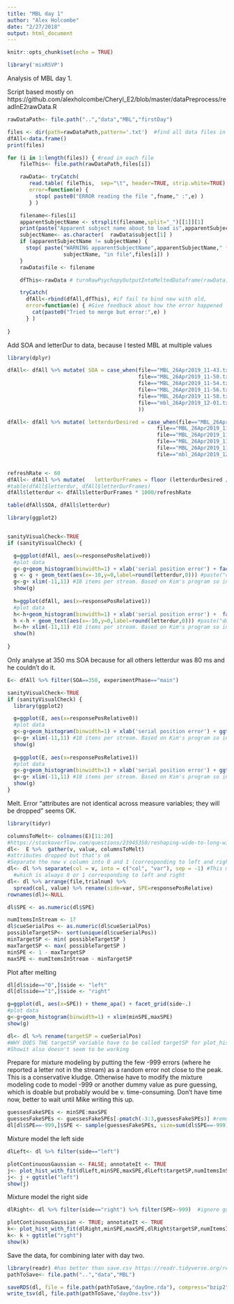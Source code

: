 ```yaml
---
title: "MBL day 1"
author: "Alex Holcombe"
date: "2/27/2018"
output: html_document
---
```


```r
knitr::opts_chunk$set(echo = TRUE)

library('mixRSVP')
```

Analysis of MBL day 1.

Script based mostly on https://github.com/alexholcombe/Cheryl_E2/blob/master/dataPreprocess/readInE2rawData.R

```r

rawDataPath<- file.path("..","data","MBL","firstDay")

files <- dir(path=rawDataPath,pattern='.txt')  #find all data files in this directory
dfAll<-data.frame()
print(files)
```


```r

for (i in 1:length(files)) { #read in each file
    fileThis<- file.path(rawDataPath,files[i])

    rawData<- tryCatch(
       read.table( fileThis,  sep="\t", header=TRUE, strip.white=TRUE),
       error=function(e) {
         stop( paste0("ERROR reading the file ",fname," :",e) )
       } )

    filename<-files[i]
    apparentSubjectName <- strsplit(filename,split="_")[[1]][1]
    print(paste("Apparent subject name about to load is",apparentSubjectName))
    subjectName<- as.character(  rawData$subject[1] )
    if (apparentSubjectName != subjectName) {
      stop( paste("WARNING apparentSubjectName",apparentSubjectName," from filename does not match subjectName in data structure",
                  subjectName, "in file",files[i]) )
    }
    rawData$file <- filename

    dfThis<-rawData # turnRawPsychopyOutputIntoMeltedDataframe(rawData)

    tryCatch(
      dfAll<-rbind(dfAll,dfThis), #if fail to bind new with old,
      error=function(e) { #Give feedback about how the error happened
        cat(paste0("Tried to merge but error:",e) )
      } )
      
}
```

Add SOA and letterDur to data, because I tested MBL at multiple values

```r
library(dplyr)

dfAll<- dfAll %>% mutate( SOA = case_when(file=="MBL_26Apr2019_11-43.txt" ~ 360,
                                          file=="MBL_26Apr2019_11-50.txt" ~ 360,
                                          file=="MBL_26Apr2019_11-54.txt" ~ 400,
                                          file=="MBL_26Apr2019_11-56.txt" ~ 600,
                                          file=="MBL_26Apr2019_11-58.txt" ~ 900,
                                          file=="mbl_26Apr2019_12-01.txt" ~ 350 #almost all the data is in this file
                                          ))

dfAll<- dfAll %>% mutate( letterdurDesired = case_when(file=="MBL_26Apr2019_11-43.txt" ~ 80,
                                                file=="MBL_26Apr2019_11-50.txt" ~ 80,
                                                file=="MBL_26Apr2019_11-54.txt" ~ 80,
                                                file=="MBL_26Apr2019_11-56.txt" ~ 80,
                                                file=="MBL_26Apr2019_11-58.txt" ~ 80,
                                                file=="mbl_26Apr2019_12-01.txt" ~ 300) )


refreshRate <- 60
dfAll<- dfAll %>% mutate(   letterDurFrames = floor (letterdurDesired / (1000./refreshRate) )  )
#table(dfAll$letterdur, dfAll$letterDurFrames)
dfAll$letterdur <- dfAll$letterDurFrames * 1000/refreshRate

table(dfAll$SOA, dfAll$letterdur)                 
```

```r
library(ggplot2)


sanityVisualCheck<-TRUE
if (sanityVisualCheck) {

  g=ggplot(dfAll, aes(x=responsePosRelative0))
  #plot data
  g<-g+geom_histogram(binwidth=1) + xlab('serial position error') + facet_grid(.~SOA) + ggtitle('left letter')
  g <- g + geom_text(aes(x=-10,y=0,label=round(letterdur,0))) #paste("dur:",)))
  g<-g+ xlim(-11,11) #18 items per stream. Based on Kim's program so included letters that were never presented in the stream
  show(g)
  
  h=ggplot(dfAll, aes(x=responsePosRelative1))
  #plot data
  h<-h+geom_histogram(binwidth=1) + xlab('serial position error') +  facet_grid(.~SOA) + ggtitle('right letter')
  h <-h + geom_text(aes(x=-10,y=0,label=round(letterdur,0))) #paste("dur:",)))
  h<-h+ xlim(-11,11) #18 items per stream. Based on Kim's program so included letters that were never presented in the stream
  show(h)
  
}
```

Only analyse at 350 ms SOA because for all others letterdur was 80 ms and he couldn't do it.

```r

E<- dfAll %>% filter(SOA==350, experimentPhase=="main")

sanityVisualCheck<-TRUE
if (sanityVisualCheck) {
  library(ggplot2)

  g=ggplot(E, aes(x=responsePosRelative0))
  #plot data
  g<-g+geom_histogram(binwidth=1) + xlab('serial position error') + ggtitle('left letter')
  g<-g+ xlim(-11,11) #18 items per stream. Based on Kim's program so included letters that were never presented in the stream
  show(g)
  
  g=ggplot(E, aes(x=responsePosRelative1))
  #plot data
  g<-g+geom_histogram(binwidth=1) + xlab('serial position error') + ggtitle('right letter')
  g<-g+ xlim(-11,11) #18 items per stream. Based on Kim's program so included letters that were never presented in the stream
  show(g)
}
```


Melt.  Error "attributes are not identical across measure variables; they will be dropped" seems OK.

```r
library(tidyr)

columnsToMelt<- colnames(E)[11:20]
#https://stackoverflow.com/questions/23945350/reshaping-wide-to-long-with-multiple-values-columns
dl<-  E %>%  gather(v, value, columnsToMelt)
#attributes dropped but that's ok
#Separate the new v column into 0 and 1 (corresponding to left and right)
dl<- dl %>% separate(col = v, into = c("col", "var"), sep = -1) #This means separate it at the last character, 
  #which is always 0 or 1 corresponding to left and right
dl<- dl %>% arrange(file,trialnum) %>% 
  spread(col, value) %>% rename(side=var, SPE=responsePosRelative)
rownames(dl)<-NULL

dl$SPE <- as.numeric(dl$SPE)


```

```r
numItemsInStream <- 17
dl$cueSerialPos <- as.numeric(dl$cueSerialPos) 
possibleTargetSP<- sort(unique(dl$cueSerialPos))
minTargetSP <- min( possibleTargetSP ) 
maxTargetSP <- max( possibleTargetSP )
minSPE <- 1 - maxTargetSP
maxSPE <- numItemsInStream - minTargetSP
```


Plot after melting
```r
dl[dl$side=="0",]$side <- "left"
dl[dl$side=="1",]$side <- "right"

g=ggplot(dl, aes(x=SPE)) + theme_apa() + facet_grid(side~.)
#plot data
g<-g+geom_histogram(binwidth=1) + xlim(minSPE,maxSPE)
show(g)
```

```r
dl<- dl %>% rename(targetSP = cueSerialPos)
#WHY DOES THE targetSP variable have to be called targetSP for plot_hist_with_fit when you have to pass the motherfucker?
#Showit also doesn't seem to be working
```

Prepare for mixture modeling by putting the few -999 errors (where he reported a letter not in the stream) as a random error not close to the peak. This is a conservative kludge. Otherwise have to modify the mixture modeling code to model -999 or another dummy value as pure guessing, which is doable but probably would be v. time-consuming. Don't have time now, better to wait until Mike writing this up.

```r
guessesFakeSPEs <- minSPE:maxSPE
guessesFakeSPEs <- guessesFakeSPEs[-pmatch(-3:3,guessesFakeSPEs)] #remove -3:3 to be sure they're modeled as part of the uniform distribution #https://stackoverflow.com/questions/49742315/how-to-delete-multiple-values-from-a-vector-but-not-all-of-them
dl[dl$SPE==-999,]$SPE <- sample(guessesFakeSPEs, size=sum(dl$SPE==-999),replace=TRUE)

```

Mixture model the left side

```r
dlLeft<- dl %>% filter(side=="left") 

plotContinuousGaussian <- FALSE; annotateIt <- TRUE
j<- plot_hist_with_fit(dlLeft,minSPE,maxSPE,dlLeft$targetSP,numItemsInStream,plotContinuousGaussian,annotateIt, FALSE)
j<- j + ggtitle("left")
show(j)
```

Mixture model the right side
```r
dlRight<- dl %>% filter(side=="right") %>% filter(SPE>-999)  #ignore guesses of letters that weren't in the stream. Could alternatively give them random values

plotContinuousGaussian <- TRUE; annotateIt <- TRUE
k<- plot_hist_with_fit(dlRight,minSPE,maxSPE,dlRight$targetSP,numItemsInStream,plotContinuousGaussian,annotateIt, FALSE)
k<- k + ggtitle("right")
show(k)
```

Save the data, for combining later with day two.
```r
library(readr) #has better than save.csv https://readr.tidyverse.org/reference/write_delim.html
pathToSave<- file.path("..","data","MBL")

saveRDS(dl, file = file.path(pathToSave,"dayOne.rda"), compress="bzip2")
write_tsv(dl, file.path(pathToSave,"dayOne.tsv"))
```
